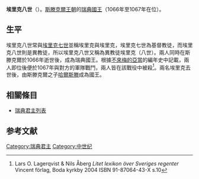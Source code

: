 {{Infobox royalty
| name         = 埃里克八世
| title        = 瑞典國王
| titletext    = 
| more         = 
| image        =
| image_size   =
| alt          = 
| caption      = 
| succession   = [[瑞典君主列表|瑞典國王]]
| reign        = 1066年-1067年
| successor    = 
| spouse=
| spouse-type  =
| consort      =
| issue        = 
| issue-link   = 
| issue-pipe   = 
| full name    = 
| era name     = 
| era dates    = 
| posthumous name = 
| temple name  = 
| house        =[[斯滕克爾王朝|斯滕克爾王朝]]
| father       =
| mother       =
| birth_date   =
| birth_place  =
| death_date   =1067年
| death_place  = 
| burial_date  = 
| burial_place =
| occupation   = 
| signature    = 
| religion     = 
}}

'''埃里克八世'''（{{bd|？||1067年}}）。[[斯滕克爾王朝|斯滕克爾王朝]]的[[瑞典國王|瑞典國王]]（1066年至1067年在位）。

== 生平 ==
埃里克八世常與[[埃里克七世_(瑞典)|埃里克七世]]並稱埃里克與埃里克，埃里克七世為基督教徒，而埃里克八世則是異教徒，所以埃里克八世又稱為異教徒埃里克（八世）。兩人同時在斯滕克爾於1066年逝世後，成為瑞典國王。根據[[不來梅的亞當|不來梅的亞當]]的編年史中記載，兩人即位後便於1067年與對方的軍隊戰鬥，兩人皆在該戰役中被殺<ref>Lars O. Lagerqvist & Nils Åberg ''Litet lexikon över Sveriges regenter'' Vincent förlag, Boda kyrkby 2004 ISBN 91-87064-43-X s.10</ref>。兩名埃里克去世後，由斯滕克爾之子[[哈爾斯滕|哈爾斯滕]]成為國王。

== 相關條目 ==
* [[瑞典君主列表|瑞典君主列表]]

== 参考文献 ==
{{Reflist}}

{{s-start}}
{{s-hou|[[斯滕克爾王朝|斯滕克爾王朝]]||？||1067年|name=異教徒埃里克（八世）}}
{{s-reg}}
{{s-bef|before=[[斯滕克爾|斯滕克爾]]}}
{{s-ttl|title=[[瑞典君主列表|瑞典國王]]|years=1066年–1067年|regent1=[[埃里克七世_(瑞典)|埃里克七世]]}}
{{s-aft|after=[[哈爾斯滕|哈爾斯滕]]}}
{{s-end}}
{{瑞典君主}}

{{Authority control}}
[[Category:瑞典君主|Category:瑞典君主]]
[[Category:中世纪|Category:中世纪]]